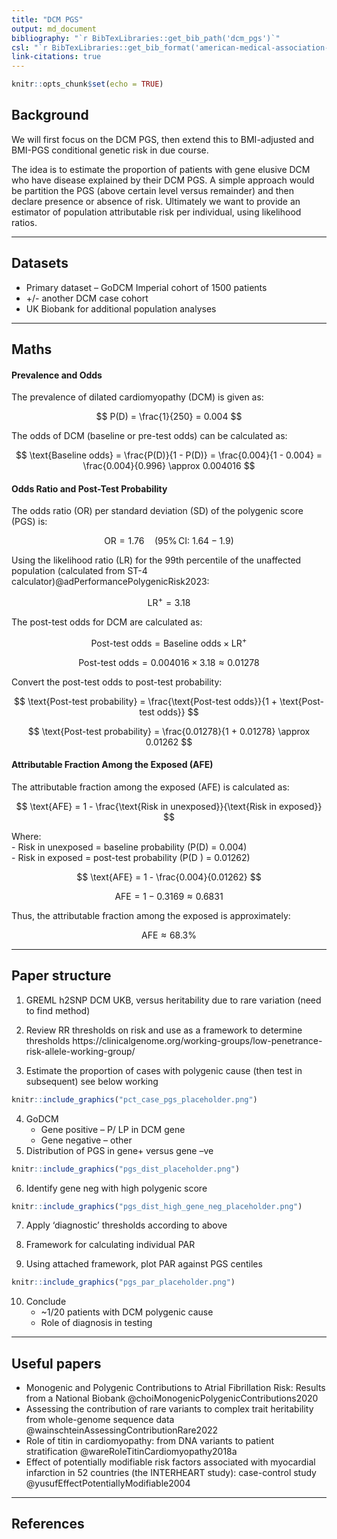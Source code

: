 ```yaml
---
title: "DCM PGS"
output: md_document
bibliography: "`r BibTexLibraries::get_bib_path('dcm_pgs')`"
csl: "`r BibTexLibraries::get_bib_format('american-medical-association-no-et-al.csl')`"
link-citations: true
---
```


```r
knitr::opts_chunk$set(echo = TRUE)
```

## Background
We will first focus on the DCM PGS, then extend this to BMI-adjusted and BMI-PGS conditional genetic risk in due course.  
 
The idea is to estimate the proportion of patients with gene elusive DCM who have disease explained by their DCM PGS. A simple approach would be partition the PGS (above certain level versus remainder) and then declare presence or absence of risk. Ultimately we want to provide an estimator of population attributable risk per individual, using likelihood ratios.  

---

## Datasets
- Primary dataset – GoDCM Imperial cohort of 1500 patients
- +/- another DCM case cohort
- UK Biobank for additional population analyses

---

## Maths

#### Prevalence and Odds

The prevalence of dilated cardiomyopathy (DCM) is given as:

$$
P(D) = \frac{1}{250} = 0.004
$$

The odds of DCM (baseline or pre-test odds) can be calculated as:

$$
\text{Baseline odds} = \frac{P(D)}{1 - P(D)} = \frac{0.004}{1 - 0.004} = \frac{0.004}{0.996} \approx 0.004016
$$

#### Odds Ratio and Post-Test Probability

The odds ratio (OR) per standard deviation (SD) of the polygenic score (PGS) is:

$$
\text{OR} = 1.76 \quad (95\% \, \text{CI: } 1.64 - 1.9)
$$

Using the likelihood ratio (LR) for the 99th percentile of the unaffected population (calculated from ST-4 calculator)@adPerformancePolygenicRisk2023:

$$
\text{LR}^+ = 3.18
$$

The post-test odds for DCM are calculated as:

$$
\text{Post-test odds} = \text{Baseline odds} \times \text{LR}^+
$$

$$
\text{Post-test odds} = 0.004016 \times 3.18 \approx 0.01278
$$

Convert the post-test odds to post-test probability:

$$
\text{Post-test probability} = \frac{\text{Post-test odds}}{1 + \text{Post-test odds}}
$$

$$
\text{Post-test probability} = \frac{0.01278}{1 + 0.01278} \approx 0.01262
$$

#### Attributable Fraction Among the Exposed (AFE)

The attributable fraction among the exposed (AFE) is calculated as:

$$
\text{AFE} = 1 - \frac{\text{Risk in unexposed}}{\text{Risk in exposed}}
$$

Where:  
- Risk in unexposed = baseline probability \(P(D) = 0.004\)  
- Risk in exposed = post-test probability \(P(D \mid \text{exposed}) = 0.01262\)

$$
\text{AFE} = 1 - \frac{0.004}{0.01262}
$$

$$
\text{AFE} = 1 - 0.3169 \approx 0.6831
$$

Thus, the attributable fraction among the exposed is approximately:

$$
\text{AFE} \approx 68.3\%
$$

---

## Paper structure
1. GREML h2SNP DCM UKB, versus heritability due to rare variation (need to find method)  

2. Review RR thresholds on risk and use as a framework to determine thresholds
https://clinicalgenome.org/working-groups/low-penetrance-risk-allele-working-group/  

3. Estimate the proportion of cases with polygenic cause (then test in subsequent) see below working  
```r
knitr::include_graphics("pct_case_pgs_placeholder.png")
```

4. GoDCM  
    - Gene positive – P/ LP in DCM gene  
    - Gene negative – other  

5. Distribution of PGS in gene+ versus gene –ve  
```r
knitr::include_graphics("pgs_dist_placeholder.png")
```

6. Identify gene neg with high polygenic score  
```r
knitr::include_graphics("pgs_dist_high_gene_neg_placeholder.png")
```

7. Apply ‘diagnostic’ thresholds according to above  

8. Framework for calculating individual PAR  

9. Using attached framework, plot PAR against PGS centiles  
```r
knitr::include_graphics("pgs_par_placeholder.png")
```

10. Conclude  
    - ~1/20 patients with DCM polygenic cause
    - Role of diagnosis in testing


---

## Useful papers 
- Monogenic and Polygenic Contributions to Atrial Fibrillation Risk: Results from a National Biobank @choiMonogenicPolygenicContributions2020  
- Assessing the contribution of rare variants to complex trait heritability from whole-genome sequence data @wainschteinAssessingContributionRare2022  
- Role of titin in cardiomyopathy: from DNA variants to patient stratification @wareRoleTitinCardiomyopathy2018a  
- Effect of potentially modifiable risk factors associated with myocardial infarction in 52 countries (the INTERHEART study): case-control study @yusufEffectPotentiallyModifiable2004  

---

## References
